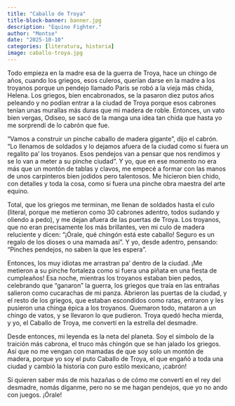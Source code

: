 ```yaml
---
title: "Caballo de Troya"
title-block-banner: banner.jpg
description: "Equino Fighter."
author: "Montse"
date: "2025-10-10"
categories: [literatura, historia]
image: caballo-troya.jpg
---
```


Todo empieza en la madre esa de la guerra de Troya, hace un chingo de años, cuando los griegos, esos culeros, querían darse en la madre a los troyanos porque un pendejo llamado Paris se robó a la vieja más chida, Helena. Los griegos, bien encabronados, se la pasaron diez putos años peleando y no podían entrar a la ciudad de Troya porque esos cabrones tenían unas murallas más duras que mi madera de roble. Entonces, un vato bien vergas, Odiseo, se sacó de la manga una idea tan chida que hasta yo me sorprendí de lo cabrón que fue.

“Vamos a construir un pinche caballo de madera gigante”, dijo el cabrón. “Lo llenamos de soldados y lo dejamos afuera de la ciudad como si fuera un regalito pa’ los troyanos. Esos pendejos van a pensar que nos rendimos y se lo van a meter a su pinche ciudad”. Y yo, que en ese momento no era más que un montón de tablas y clavos, me empecé a formar con las manos de unos carpinteros bien jodidos pero talentosos. Me hicieron bien chido, con detalles y toda la cosa, como si fuera una pinche obra maestra del arte equino.

Total, que los griegos me terminan, me llenan de soldados hasta el culo (literal, porque me metieron como 30 cabrones adentro, todos sudando y oliendo a pedo), y me dejan afuera de las puertas de Troya. Los troyanos, que no eran precisamente los más brillantes, ven mi culo de madera reluciente y dicen: “¡Órale, qué chingón está este caballo! Seguro es un regalo de los dioses o una mamada así”. Y yo, desde adentro, pensando: “Pinches pendejos, no saben la que les espera”.

Entonces, los muy idiotas me arrastran pa’ dentro de la ciudad. ¡Me metieron a su pinche fortaleza como si fuera una piñata en una fiesta de cumpleaños! Esa noche, mientras los troyanos estaban bien pedos, celebrando que “ganaron” la guerra, los griegos que traía en las entrañas salieron como cucarachas de mi panza. Abrieron las puertas de la ciudad, y el resto de los griegos, que estaban escondidos como ratas, entraron y les pusieron una chinga épica a los troyanos. Quemaron todo, mataron a un chingo de vatos, y se llevaron lo que pudieron. Troya quedó hecha mierda, y yo, el Caballo de Troya, me convertí en la estrella del desmadre.

Desde entonces, mi leyenda es la neta del planeta. Soy el símbolo de la traición más cabrona, el truco más chingón que se han jalado los griegos. Así que no me vengan con mamadas de que soy solo un montón de madera, porque yo soy el puto Caballo de Troya, el que engañó a toda una ciudad y cambió la historia con puro estilo mexicano, ¡cabrón!

Si quieren saber más de mis hazañas o de cómo me convertí en el rey del desmadre, nomás díganme, pero no se me hagan pendejos, que yo no ando con juegos. ¡Órale!
